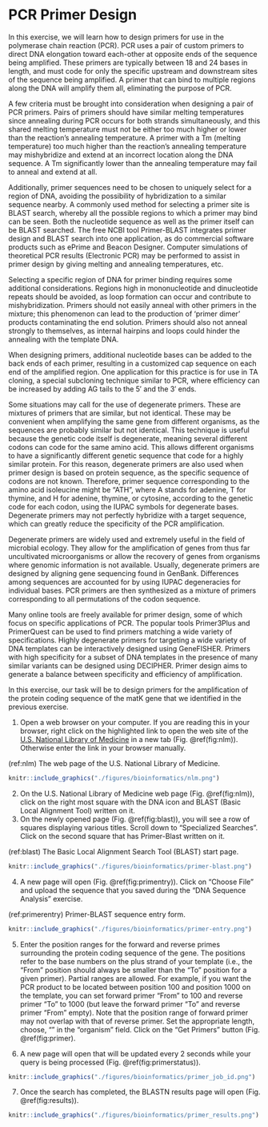 # PCR Primer Design

In this exercise, we will learn how to design primers for use in the polymerase chain reaction (PCR). PCR uses a pair of custom primers to direct DNA elongation toward each-other at opposite ends of the sequence being amplified. These primers are typically between 18 and 24 bases in length, and must code for only the specific upstream and downstream sites of the sequence being amplified. A primer that can bind to multiple regions along the DNA will amplify them all, eliminating the purpose of PCR.

A few criteria must be brought into consideration when designing a pair of PCR primers. Pairs of primers should have similar melting temperatures since annealing during PCR occurs for both strands simultaneously, and this shared melting temperature must not be either too much higher or lower than the reaction's annealing temperature. A primer with a Tm (melting temperature) too much higher than the reaction's annealing temperature may mishybridize and extend at an incorrect location along the DNA sequence. A Tm significantly lower than the annealing temperature may fail to anneal and extend at all.

Additionally, primer sequences need to be chosen to uniquely select for a region of DNA, avoiding the possibility of hybridization to a similar sequence nearby. A commonly used method for selecting a primer site is BLAST search, whereby all the possible regions to which a primer may bind can be seen. Both the nucleotide sequence as well as the primer itself can be BLAST searched. The free NCBI tool Primer-BLAST integrates primer design and BLAST search into one application, as do commercial software products such as ePrime and Beacon Designer. Computer simulations of theoretical PCR results (Electronic PCR) may be performed to assist in primer design by giving melting and annealing temperatures, etc.

Selecting a specific region of DNA for primer binding requires some additional considerations. Regions high in mononucleotide and dinucleotide repeats should be avoided, as loop formation can occur and contribute to mishybridization. Primers should not easily anneal with other primers in the mixture; this phenomenon can lead to the production of 'primer dimer' products contaminating the end solution. Primers should also not anneal strongly to themselves, as internal hairpins and loops could hinder the annealing with the template DNA.

When designing primers, additional nucleotide bases can be added to the back ends of each primer, resulting in a customized cap sequence on each end of the amplified region. One application for this practice is for use in TA cloning, a special subcloning technique similar to PCR, where efficiency can be increased by adding AG tails to the 5′ and the 3′ ends.

Some situations may call for the use of degenerate primers. These are mixtures of primers that are similar, but not identical. These may be convenient when amplifying the same gene from different organisms, as the sequences are probably similar but not identical. This technique is useful because the genetic code itself is degenerate, meaning several different codons can code for the same amino acid. This allows different organisms to have a significantly different genetic sequence that code for a highly similar protein. For this reason, degenerate primers are also used when primer design is based on protein sequence, as the specific sequence of codons are not known. Therefore, primer sequence corresponding to the amino acid isoleucine might be "ATH", where A stands for adenine, T for thymine, and H for adenine, thymine, or cytosine, according to the genetic code for each codon, using the IUPAC symbols for degenerate bases. Degenerate primers may not perfectly hybridize with a target sequence, which can greatly reduce the specificity of the PCR amplification.

Degenerate primers are widely used and extremely useful in the field of microbial ecology. They allow for the amplification of genes from thus far uncultivated microorganisms or allow the recovery of genes from organisms where genomic information is not available. Usually, degenerate primers are designed by aligning gene sequencing found in GenBank. Differences among sequences are accounted for by using IUPAC degeneracies for individual bases. PCR primers are then synthesized as a mixture of primers corresponding to all permutations of the codon sequence.

Many online tools are freely available for primer design, some of which focus on specific applications of PCR. The popular tools Primer3Plus and PrimerQuest can be used to find primers matching a wide variety of specifications. Highly degenerate primers for targeting a wide variety of DNA templates can be interactively designed using GeneFISHER. Primers with high specificity for a subset of DNA templates in the presence of many similar variants can be designed using DECIPHER. Primer design aims to generate a balance between specificity and efficiency of amplification.

In this exercise, our task will be to design primers for the amplification of the protein coding sequence of the matK gene that we identified in the previous exercise.

1. Open a web browser on your computer. If you are reading this in your browser, right click on the highlighted link to open the web site of the [U.S. National Library of Medicine](https://www.nlm.nih.gov) in a new tab (Fig. \@ref(fig:nlm)). Otherwise enter the link in your browser manually. 

(ref:nlm) The web page of the U.S. National Library of Medicine.

```r
knitr::include_graphics("./figures/bioinformatics/nlm.png")
`````

2. On the U.S. National Library of Medicine web page (Fig. \@ref(fig:nlm)), click on the right most square with the DNA icon and BLAST (Basic Local Alignment Tool) written on it.
3. On the newly opened page (Fig. \@ref(fig:blast)), you will see a row of squares displaying various titles. Scroll down to "Specialized Searches". Click on the second square that has Primer-Blast written on it.

(ref:blast) The Basic Local Alignment Search Tool (BLAST) start page.

```r
knitr::include_graphics("./figures/bioinformatics/primer-blast.png")
`````

4. A new page will open (Fig. \@ref(fig:primentry)). Click on "Choose File" and upload the sequence that you saved during the "DNA Sequence Analysis" exercise. 

(ref:primerentry) Primer-BLAST sequence entry form.

```r
knitr::include_graphics("./figures/bioinformatics/primer-entry.png")
`````

5. Enter the position ranges for the forward and reverse primes surrounding the protein coding sequence of the gene. The positions refer to the base numbers on the plus strand of your template (i.e., the "From" position should always be smaller than the "To" position for a given primer). Partial ranges are allowed. For example, if you want the PCR product to be located between position 100 and position 1000 on the template, you can set forward primer "From" to 100 and reverse primer "To" to 1000 (but leave the forward primer "To" and reverse primer "From" empty). Note that the position range of forward primer may not overlap with that of reverse primer. Set the appropriate length, choose, "" in the "organism" field. Click on the "Get Primers" button (Fig. \@ref(fig:primer).

6. A new page will open that will be updated every 2 seconds while your query is being processed (Fig. \@ref(fig:primerstatus)). 

```r
knitr::include_graphics("./figures/bioinformatics/primer_job_id.png")
`````

7. Once the search has completed, the BLASTN results page will open (Fig. \@ref(fig:results)).

```r
knitr::include_graphics("./figures/bioinformatics/primer_results.png")
`````



